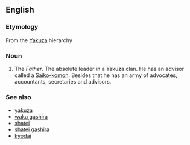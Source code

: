 ==English==

===Etymology===
From the {{etyl|ja|en}} [[Yakuza]] hierarchy

===Noun===
{{en-noun|oyabuns|pl2=oyabun}}

# The ''Father''. The absolute leader in a Yakuza clan. He has an advisor called a [[Saiko-komon]]. Besides that he has an army of advocates, accountants, secretaries and advisors.

===See also===
* [[yakuza]]
* [[waka gashira]]
* [[shatei]]
* [[shatei gashira]]
* [[kyodai]]